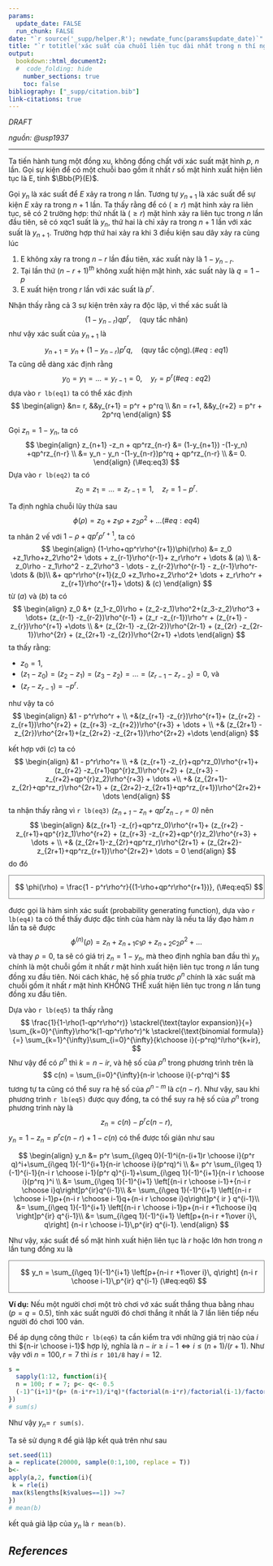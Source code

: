 ```yaml
---
params:
  update_date: FALSE
  run_chunk: FALSE
date: "`r source('_supp/helper.R'); newdate_func(params$update_date)`"
title: "`r totitle('xác suất của chuỗi liên tục dài nhất trong n thí nghiệm')`"
output: 
  bookdown::html_document2:
  #  code_folding: hide
    number_sections: true
    toc: false
bibliography: ["_supp/citation.bib"]
link-citations: true
---
```


\newcommand{\bf}[1]{\boldsymbol{#1}}
\newcommand{\hat}[1]{\widehat{#1}}
\newcommand{\mm}[1]{\mathbb{#1}}
\newcommand{\bar}[1]{\overline{#1}}
\newcommand{\tp}[1]{{#1}^{\top}}

\def\E{\Bbb{E}}
\def\V{\Bbb{V}}
\def\P{\Bbb{P}}
\def\I{{\large\unicode{x1D7D9}}}
\def\indep{\perp\!\!\!\!\perp}
\newcommand{\overeq}[2]{\stackrel{#1}{#2}}
\def\epsilon{\varepsilon} 


::: {.watermark}
*DRAFT*
:::

*nguồn: @usp1937*

---

Ta tiến hành tung một đồng xu, không đồng chất với xác suất mặt hình $p$, $n$ lần. Gọi sự kiện để có một chuỗi bao gồm  ít nhất $r$ số mặt hình xuất hiện liên tục là E, tính $\P(E)$. 

Gọi $y_n$ là xác suất để $E$ xảy ra trong $n$ lần. Tương tự $y_{n+1}$ là xác suất để sự kiện $E$ xảy ra trong $n+1$ lần. Ta thấy rằng để có $(\ge r)$ mặt hình xảy ra liên tục, sẽ có 2 trường hợp: thứ nhất là $(\ge r)$ mặt hình xảy ra liên tục trong $n$ lần đầu tiên, sẽ có xqc1 suất là $y_n$, thứ hai là chỉ xảy ra trong $n+1$ lần với xác suất là $y_{n+1}$. Trường hợp thứ hai xảy ra khi 3 điều kiện sau dây xảy ra cùng lúc

1. E không xảy ra trong $n-r$ lần đầu tiên, xác xuất này là $1-y_{n-r}$.
2. Tại lần thứ $(n-r+1)^{th}$ không xuất hiện mặt hình, xác suất này là $q= 1-p$
3. E xuất hiện trong $r$ lần với xác suất là $p^r$. 

Nhận thấy rằng cả 3 sự kiện trên xảy ra độc lập, vì thế xác suất là 
$$
(1-y_{n-r})qp^r, \quad \text{(quy tắc nhân)}
$$
như vậy xác suất của $y_{n+1}$ là
$$
y_{n+1} = y_n + (1-y_{n-r})p^rq, \quad \text{(quy tắc cộng)}.
(\#eq:eq1)
$$
Ta cũng dễ dàng xác định rằng 
$$
y_0 = y_1 = \dots =y_{r-1} = 0, \quad y_r = p^r
(\#eq:eq2)
$$
dựa vào `r lb(eq1)` ta có thể xác định 
$$
\begin{align}
&n= r, &&y_{r+1} = p^r + p^rq \\
&n = r+1, &&y_{r+2} = p^r + 2p^rq
\end{align}
$$

Gọi $z_n = 1-y_n$, ta có 
$$
\begin{align}
z_{n+1} -z_n + qp^rz_{n-r} &= (1-y_{n+1}) -(1-y_n) +qp^rz_{n-r} \\
&= y_n - y_n -(1-y_{n-r})p^rq + qp^rz_{n-r} \\
&= 0.
\end{align}
(\#eq:eq3)
$$
Dựa vào `r lb(eq2)` ta có 
$$
z_0 =z_1 =\dots =z_{r-1} =1, \quad z_r = 1 - p^r.
$$

Ta định nghĩa chuỗi lũy thừa sau 
$$
\phi(\rho) = z_0 +z_1\rho+z_2\rho^2+ \dots
(\#eq:eq4)
$$
ta nhân 2 vế với $1-\rho+qp^r\rho^{r+1}$, ta có
$$
\begin{align}
(1-\rho+qp^r\rho^{r+1})\phi(\rho) &= z_0 +z_1\rho+z_2\rho^2+ \dots + z_{r-1}\rho^{r-1}+ z_r\rho^r + \dots & (a)  \\
&- z_0\rho - z_1\rho^2 - z_2\rho^3 - \dots - z_{r-2}\rho^{r-1} -  z_{r-1}\rho^r- \dots & (b)\\
&+ qp^r\rho^{r+1}(z_0 +z_1\rho+z_2\rho^2+ \dots + z_r\rho^r + z_{r+1}\rho^{r+1}+ \dots) & (c)
\end{align}
$$
từ $(a)$ và $(b)$ ta có
$$
\begin{align}
z_0 &+ (z_1-z_0)\rho + (z_2-z_1)\rho^2+(z_3-z_2)\rho^3 + \dots+ (z_{r-1} -z_{r-2})\rho^{r-1} + (z_r -z_{r-1})\rho^r + (z_{r+1} -z_{r})\rho^{r+1} +\dots \\
&+ (z_{2r-1} -z_{2r-2})\rho^{2r-1} + (z_{2r} -z_{2r-1})\rho^{2r} + (z_{2r+1} -z_{2r})\rho^{2r+1} +\dots
\end{align}
$$
ta thấy rằng:

- $z_0 = 1$, 
- $(z_1-z_0) = (z_2-z_1) = (z_3-z_2) = \dots =(z_{r-1} -z_{r-2}) =0$, và
- $(z_r -z_{r-1}) = -p^r$.

như vậy ta có
$$
\begin{align}
&1 - p^r\rho^r + \\
+&(z_{r+1} -z_{r})\rho^{r+1}+ (z_{r+2} -z_{r+1})\rho^{r+2} + (z_{r+3} -z_{r+2})\rho^{r+3} + \dots + \\
+& (z_{2r+1} -z_{2r})\rho^{2r+1}+(z_{2r+2} -z_{2r+1})\rho^{2r+2} +\dots
\end{align}
$$

kết hợp với $(c)$ ta có
$$
\begin{align}
&1 - p^r\rho^r+ \\
+& (z_{r+1} -z_{r}+qp^rz_0)\rho^{r+1}+ (z_{r+2} -z_{r+1}qp^{r}z_1)\rho^{r+2} + (z_{r+3} -z_{r+2}+qp^{r}z_2)\rho^{r+3} + \dots +\\
+& (z_{2r+1}-z_{2r}+qp^rz_r)\rho^{2r+1} + (z_{2r+2}-z_{2r+1}+qp^rz_{r+1})\rho^{2r+2}+ \dots 
\end{align}
$$
ta nhận thấy rằng vì `r lb(eq3)` *($z_{n+1} -z_n + qp^rz_{n-r} = 0$)* nên
$$
\begin{align}
&(z_{r+1} -z_{r}+qp^rz_0)\rho^{r+1}+ (z_{r+2} -z_{r+1}+qp^{r}z_1)\rho^{r+2} + (z_{r+3} -z_{r+2}+qp^{r}z_2)\rho^{r+3} + \dots + \\
+& (z_{2r+1}-z_{2r}+qp^rz_r)\rho^{2r+1} + (z_{2r+2}-z_{2r+1}+qp^rz_{r+1})\rho^{2r+2}+ \dots  = 0
\end{align}
$$
do đó 

:::{style="border: thin solid grey; padding-left: 10px;"}
$$
\phi(\rho) = \frac{1 - p^r\rho^r}{(1-\rho+qp^r\rho^{r+1})},
(\#eq:eq5)
$$
:::

được gọi là hàm sinh xác suất (probability generating function), dựa vào `r lb(eq4)` ta có thể thấy được đặc tính của hàm này là nếu ta lấy đạo hàm $n$ lần ta sẽ được 
$$
\phi^{(n)}(\rho) = z_n + z_{n+1}c_1\rho + z_{n+2}c_2\rho^2 + \dots
$$
và thay $\rho=0$, ta sẽ có giá trị $z_n = 1 - y_n$, mà theo định nghĩa ban đầu thì $y_n$ chính là một chuỗi gồm ít nhất $r$ mặt hình xuất hiện liên tục trong $n$ lần tung đồng xu đầu tiên. Nói cách khác, hệ số phía trước $\rho^n$ chính là xác suất mà chuỗi gồm ít nhất $r$ mặt hình KHÔNG THỂ xuất hiện liên tục trong $n$ lần tung đồng xu đầu tiên. 

Dựa vào `r lb(eq5)` ta thấy rằng 
$$
\frac{1}{1-\rho(1-qp^r\rho^r)} \stackrel{\text{taylor expansion}}{=}  \sum_{k=0}^{\infty}\rho^k(1-qp^r\rho^r)^k \stackrel{\text{binomial formula}}{=} \sum_{k=1}^{\infty}\sum_{i=0}^{\infty}{k\choose i}(-p^rq)^i\rho^{k+ir},
$$
Như vậy để có $\rho^n$ thì $k = n-ir$, và hệ số của $\rho^n$ trong phương trình trên là 
$$
c(n) = \sum_{i=0}^{\infty}{n-ir \choose i}(-p^rq)^i
$$
tương tự ta cũng có thể suy ra hệ số của $\rho^{n-m}$ là $c(n-r)$. Như vậy, sau khi phương trình `r lb(eq5)` được quy đồng, ta có thể suy ra hệ số của $\rho^n$ trong phương trình này là
$$
z_n = c(n) -p^rc(n-r),
$$
$y_n = 1-z_n = p^rc(n-r) +1 -c(n)$ có thể được tối giản như sau

$$
\begin{align}
y_n &= p^r  \sum_{i\geq 0}(-1)^i{n-(i+1)r \choose i}(p^r q)^i+\sum_{i\geq 1}(-1)^{i+1}{n-ir \choose i}(p^rq)^i \\
&= p^r  \sum_{i\geq 1}(-1)^{i-1}{n-i r \choose i-1}(p^r q)^{i-1}+\sum_{i\geq 1}(-1)^{i+1}{n-i r \choose i}(p^rq )^i \\
&= \sum_{i\geq 1}(-1)^{i+1}  \left[{n-i r \choose i-1}+{n-i r \choose i}q\right]p^{ir}q^{i-1}\\
&= \sum_{i\geq 1}(-1)^{i+1}  \left[{n-i r \choose i-1}p+{n-i r \choose i-1}q+{n-i r \choose i}q\right]p^{ ir } q^{i-1}\\
&= \sum_{i\geq 1}(-1)^{i+1}  \left[{n-i r \choose i-1}p+{n-i r +1\choose i}q \right]p^{ir} q^{i-1}\\
&= \sum_{i\geq 1}(-1)^{i+1}  \left[p+{n-i r +1\over i}\, q\right] {n-i r \choose i-1}\,p^{ir} q^{i-1}. 
\end{align}
$$

Như vậy, xác suất để số mặt hình xuất hiện liên tục là $r$ hoặc lớn hơn trong $n$ lần tung đồng xu là

:::{style="border: thin solid grey; padding-left: 10px;"}
$$
y_n = \sum_{i\geq 1}(-1)^{i+1}  \left[p+{n-i r +1\over i}\, q\right] {n-i r \choose i-1}\,p^{ir} q^{i-1}
(\#eq:eq6)
$$
:::

**Ví dụ:** Nếu một người chơi một trò chơi vớ xác suất thắng thua bằng nhau $(p=q=0.5)$, tính xác suất người đó chơi thắng ít nhất là 7 lần liên tiếp nếu người đó chơi 100 ván. 

Để áp dụng công thức `r lb(eq6)` ta cần kiểm tra với những giá trị nào của $i$ thì ${n-ir \choose i-1}$ hợp lý, nghĩa là $n-ir \ge i-1 \Leftrightarrow i \le (n+1)/(r+1)$. Như vậy với $n=100, r = 7$ thì $i\le$ `r 101/8` hay $i=12$.

```r
s = 
  sapply(1:12, function(i){
  n = 100; r = 7; p<- q<- 0.5
  (-1)^(i+1)*(p+ (n-i*r+1)/i*q)*(factorial(n-i*r)/factorial(i-1)/factorial(n-i*r-i+1))*p^(i*r)*q^(i-1)
})
# sum(s)
```

Như vậy $y_n =$ `r sum(s)`. 

Ta sẽ sử dụng `R` để giả lập kết quả trên như sau

```r
set.seed(11)
a = replicate(20000, sample(0:1,100, replace = T))
b<-
apply(a,2, function(i){
 k = rle(i)
 max(k$lengths[k$values==1]) >=7
})
# mean(b)
```
kết quả giả lập của $y_n$ là `r mean(b)`.

<!-- ----------------------------------------------------------------------------- -->

::: {.shad}
# _References_ {-}
:::
